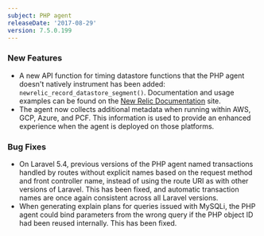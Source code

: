 ```yaml
---
subject: PHP agent
releaseDate: '2017-08-29'
version: 7.5.0.199
---
```


### New Features

* A new API function for timing datastore functions that the PHP agent doesn't natively instrument has been added: `newrelic_record_datastore_segment()`. Documentation and usage examples can be found on the [New Relic Documentation](https://docs.newrelic.com/docs/agents/php-agent/php-agent-api/newrelic_record_datastore_segment) site.
* The agent now collects additional metadata when running within AWS, GCP, Azure, and PCF. This information is used to provide an enhanced experience when the agent is deployed on those platforms.

### Bug Fixes

* On Laravel 5.4, previous versions of the PHP agent named transactions handled by routes without explicit names based on the request method and front controller name, instead of using the route URI as with other versions of Laravel. This has been fixed, and automatic transaction names are once again consistent across all Laravel versions.
* When generating explain plans for queries issued with MySQLi, the PHP agent could bind parameters from the wrong query if the PHP object ID had been reused internally. This has been fixed.
